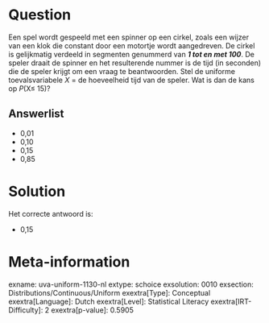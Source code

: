 Question
========

Een spel wordt gespeeld met een spinner op een cirkel, zoals een wijzer
van een klok die constant door een motortje wordt aangedreven. De cirkel
is gelijkmatig verdeeld in segmenten genummerd van ***1 tot en met
100***. De speler draait de spinner en het resulterende nummer is de
tijd (in seconden) die de speler krijgt om een vraag te beantwoorden.
Stel de uniforme toevalsvariabele *X* = de hoeveelheid tijd van de
speler. Wat is dan de kans op *P*(X≤ 15)?\

Answerlist
----------

* 0,01
* 0,10
* 0,15
* 0,85

Solution
========

Het correcte antwoord is: 

* 0,15

Meta-information
================
exname: uva-uniform-1130-nl
extype: schoice
exsolution: 0010
exsection: Distributions/Continuous/Uniform
exextra[Type]: Conceptual
exextra[Language]: Dutch
exextra[Level]: Statistical Literacy
exextra[IRT-Difficulty]: 2
exextra[p-value]: 0.5905
